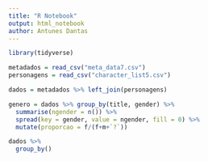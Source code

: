 ```yaml
---
title: "R Notebook"
output: html_notebook
author: Antunes Dantas
---
```


```r
library(tidyverse)
```



```r
metadados = read_csv("meta_data7.csv")
personagens = read_csv("character_list5.csv")
```

```r
dados = metadados %>% left_join(personagens)

genero = dados %>% group_by(title, gender) %>%
  summarise(ngender = n()) %>%
  spread(key = gender, value = ngender, fill = 0) %>%
  mutate(proporcao = f/(f+m+`?`))

dados %>%
  group_by()
```

